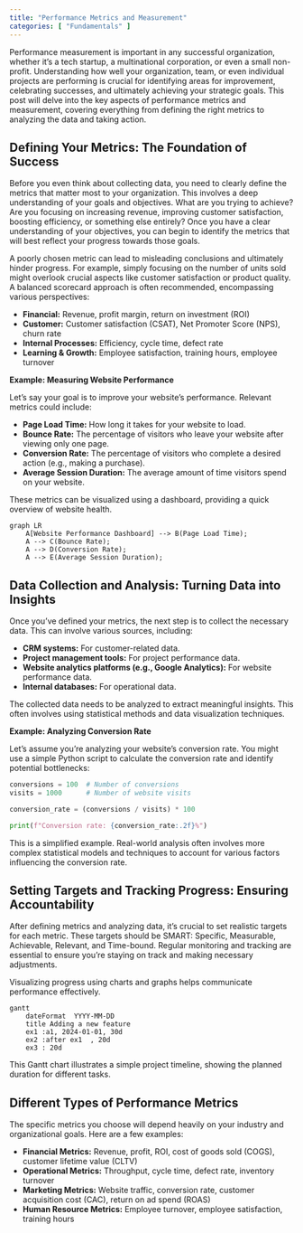 ```yaml
---
title: "Performance Metrics and Measurement"
categories: [ "Fundamentals" ]
---
```


Performance measurement is important in any successful organization, whether it's a tech startup, a multinational corporation, or even a small non-profit. Understanding how well your organization, team, or even individual projects are performing is crucial for identifying areas for improvement, celebrating successes, and ultimately achieving your strategic goals. This post will delve into the key aspects of performance metrics and measurement, covering everything from defining the right metrics to analyzing the data and taking action.

## Defining Your Metrics: The Foundation of Success

Before you even think about collecting data, you need to clearly define the metrics that matter most to your organization. This involves a deep understanding of your goals and objectives. What are you trying to achieve? Are you focusing on increasing revenue, improving customer satisfaction, boosting efficiency, or something else entirely? Once you have a clear understanding of your objectives, you can begin to identify the metrics that will best reflect your progress towards those goals.

A poorly chosen metric can lead to misleading conclusions and ultimately hinder progress. For example, simply focusing on the number of units sold might overlook crucial aspects like customer satisfaction or product quality. A balanced scorecard approach is often recommended, encompassing various perspectives:

-   **Financial:** Revenue, profit margin, return on investment (ROI)
-   **Customer:** Customer satisfaction (CSAT), Net Promoter Score (NPS), churn rate
-   **Internal Processes:** Efficiency, cycle time, defect rate
-   **Learning & Growth:** Employee satisfaction, training hours, employee turnover

**Example: Measuring Website Performance**

Let's say your goal is to improve your website's performance. Relevant metrics could include:

-   **Page Load Time:** How long it takes for your website to load.
-   **Bounce Rate:** The percentage of visitors who leave your website after viewing only one page.
-   **Conversion Rate:** The percentage of visitors who complete a desired action (e.g., making a purchase).
-   **Average Session Duration:** The average amount of time visitors spend on your website.

These metrics can be visualized using a dashboard, providing a quick overview of website health.

```mermaid
graph LR
    A[Website Performance Dashboard] --> B(Page Load Time);
    A --> C(Bounce Rate);
    A --> D(Conversion Rate);
    A --> E(Average Session Duration);
```

## Data Collection and Analysis: Turning Data into Insights

Once you've defined your metrics, the next step is to collect the necessary data. This can involve various sources, including:

-   **CRM systems:** For customer-related data.
-   **Project management tools:** For project performance data.
-   **Website analytics platforms (e.g., Google Analytics):** For website performance data.
-   **Internal databases:** For operational data.

The collected data needs to be analyzed to extract meaningful insights. This often involves using statistical methods and data visualization techniques.

**Example: Analyzing Conversion Rate**

Let's assume you're analyzing your website's conversion rate. You might use a simple Python script to calculate the conversion rate and identify potential bottlenecks:

``` python
conversions = 100  # Number of conversions
visits = 1000      # Number of website visits

conversion_rate = (conversions / visits) * 100

print(f"Conversion rate: {conversion_rate:.2f}%")
```

This is a simplified example. Real-world analysis often involves more complex statistical models and techniques to account for various factors influencing the conversion rate.

## Setting Targets and Tracking Progress: Ensuring Accountability

After defining metrics and analyzing data, it's crucial to set realistic targets for each metric. These targets should be SMART: Specific, Measurable, Achievable, Relevant, and Time-bound. Regular monitoring and tracking are essential to ensure you're staying on track and making necessary adjustments.

Visualizing progress using charts and graphs helps communicate performance effectively.

```mermaid
gantt
    dateFormat  YYYY-MM-DD
    title Adding a new feature
    ex1 :a1, 2024-01-01, 30d
    ex2 :after ex1  , 20d
    ex3 : 20d
```

This Gantt chart illustrates a simple project timeline, showing the planned duration for different tasks.

## Different Types of Performance Metrics

The specific metrics you choose will depend heavily on your industry and organizational goals. Here are a few examples:

-   **Financial Metrics:** Revenue, profit, ROI, cost of goods sold (COGS), customer lifetime value (CLTV)
-   **Operational Metrics:** Throughput, cycle time, defect rate, inventory turnover
-   **Marketing Metrics:** Website traffic, conversion rate, customer acquisition cost (CAC), return on ad spend (ROAS)
-   **Human Resource Metrics:** Employee turnover, employee satisfaction, training hours



